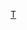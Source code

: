 {{Navbox
| name       = 时空作品
| state      = {{{state<includeonly>|autocollapse</includeonly>}}}
| title      = 虚构作品中的[[时空]]及{{Link-en|星际旅行中的空间区域列表|List of Star Trek regions of space|空间异常}}
| listclass  = hlist

| group1     = 时空现象
| list1      = 
* {{Link-en|虚构作品中的黑洞|Black holes in fiction|黑洞}}
* [[超空間]]
* {{Link-en|虚构作品中的时间旅行|Time travel in fiction|时间旅行}}

| group2     = 技术领域
| list2      = {{Navbox subgroup
  | group1     = [[超光速]]
  | list1      = 
* {{Link-en|安塞波|Ansible}}
* {{Link-en|新神族|New Gods|布姆通道}}
* [[超空間]]
** {{Link-en|超光速驱动器|Hyperdrive}}
* {{Link-en|弱惯性驱动|Inertialess drive|弱惯性}}
* {{Link-en|滑流 (科幻作品)|Slipstream (science fiction)|滑流}}
* {{Link-en|空间折叠|Space folding}}
* {{Link-en|虚构作品中的瞬间移动|Teleportation in fiction|瞬间移动}}
* [[曲速引擎]]
* {{Link-en|虚构作品中的虫洞|Wormholes in fiction|虫洞}}
* {{Link-en|随身洞|Portable hole}}
* [[星門 (裝置)|星门]]
* {{Link-en|超微波|Ultrawave}}
  | group2     = 现实
  | list2      =
* {{Link-en|虚构作品中的地球|Earth in science fiction|地球}}
* [[海姆理論]]
* {{Link-en|力场 (虚构作品)|Force field (fiction)|力场}}
* [[多重宇宙論|多重宇宙]]
* {{Link-en|虚构作品中的平行宇宙|Parallel universes in fiction|平行宇宙}}
* {{Link-en|科幻作品中的星球|Planets in science fiction|星球}}
* {{Link-en|虚构作品中的恒星与行星系统|Stars and planetary systems in fiction|恒星与行星系统}}
  }} 

| group3     = [[广义相对论]]
| list3      = 
* {{Link-en|超光速通讯|Faster-than-light communication}}
* {{Link-en|虚构作品中的虫洞|Wormholes in fiction|虫洞}}

| tracking = <includeonly>no</includeonly>
}}<noinclude>{{Collapsible option}}
[[Category:科幻作品模板|T]]</noinclude>